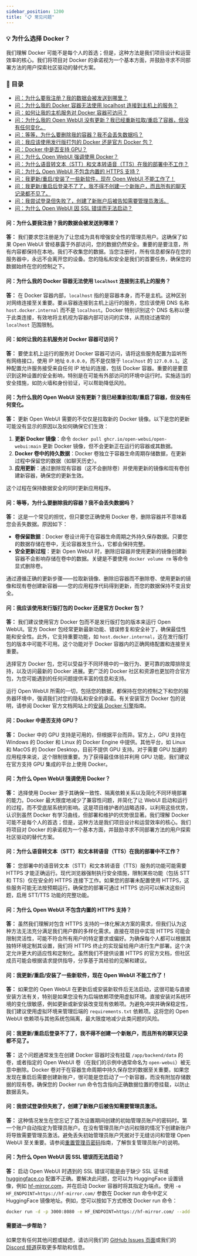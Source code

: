 ```yaml
---
sidebar_position: 1200
title: "📋 常见问题"
---
```



<TopBanners />

### 💡 为什么选择 Docker？
我们理解 Docker 可能不是每个人的首选；但是，这种方法是我们项目设计和运营效率的核心。我们将项目对 Docker 的承诺视为一个基本方面，并鼓励寻求不同部署方法的用户探索社区驱动的替代方案。

### 📜 目录

- [问：为什么要我注册？我的数据会被发送到哪里？](#q-why-am-i-asked-to-sign-up-where-are-my-data-being-sent-to)
- [问：为什么我的 Docker 容器无法使用 localhost 连接到主机上的服务？](#q-why-cant-my-docker-container-connect-to-services-on-the-host-using-localhost)
- [问：如何让我的主机服务对 Docker 容器可访问？](#q-how-do-i-make-my-hosts-services-accessible-to-docker-containers)
- [问：为什么我的 Open WebUI 没有更新？我已经重新拉取/重启了容器，但没有任何变化。](#q-why-isnt-my-open-webui-updating-ive-re-pulledrestarted-the-container-and-nothing-changed)
- [问：等等，为什么要删除我的容器？我不会丢失数据吗？](#q-wait-why-would-i-delete-my-container-wont-i-lose-my-data)
- [问：我应该使用发行版打包的 Docker 还是官方 Docker 包？](#q-should-i-use-the-distro-packaged-docker-or-the-official-docker-package)
- [问：Docker 中是否支持 GPU？](#q-is-gpu-support-available-in-docker)
- [问：为什么 Open WebUI 强调使用 Docker？](#q-why-does-open-webui-emphasize-the-use-of-docker)
- [问：为什么语音转文本（STT）和文本转语音（TTS）在我的部署中不工作？](#q-why-doesnt-speech-to-text-stt-and-text-to-speech-tts-work-in-my-deployment)
- [问：为什么 Open WebUI 不包含内置的 HTTPS 支持？](#q-why-doesnt-open-webui-include-built-in-https-support)
- [问：我更新/重启/安装了一些新软件，现在 Open WebUI 不能工作了！](#q-i-updatedrestartedinstalled-some-new-software-and-now-open-webui-isnt-working-anymore)
- [问：我更新/重启后登录不了了，我不得不创建一个新账户，而且所有的聊天记录都不见了。](#q-i-updatedrestarted-and-now-my-login-isnt-working-anymore-i-had-to-create-a-new-account-and-all-my-chats-are-gone)
- [问：我尝试登录但失败了，创建了新账户后被告知需要管理员激活。](#q-i-tried-to-login-and-couldnt-made-a-new-account-and-now-im-being-told-my-account-needs-to-be-activated-by-an-admin)
- [问：为什么 Open WebUI 因 SSL 错误而无法启动？](#q-why-cant-open-webui-start-with-an-ssl-error)

#### **问：为什么要我注册？我的数据会被发送到哪里？**

**答：** 我们要求您注册是为了让您成为具有增强安全性的管理员用户。这确保了如果 Open WebUI 曾经暴露于外部访问，您的数据仍然安全。重要的是要注意，所有内容都保持在本地。我们不收集您的数据。当您注册时，所有信息都保存在您的服务器中，永远不会离开您的设备。您的隐私和安全是我们的首要任务，确保您的数据始终在您的控制之下。

#### **问：为什么我的 Docker 容器无法使用 `localhost` 连接到主机上的服务？**

**答：** 在 Docker 容器内部，`localhost` 指的是容器本身，而不是主机。这种区别对网络连接至关重要。要从容器连接到主机上运行的服务，您应该使用 DNS 名称 `host.docker.internal` 而不是 `localhost`。Docker 特别识别这个 DNS 名称以便于此类连接，有效地将主机视为容器内部可访问的实体，从而绕过通常的 `localhost` 范围限制。

#### **问：如何让我的主机服务对 Docker 容器可访问？**

**答：** 要使主机上运行的服务对 Docker 容器可访问，请将这些服务配置为监听所有网络接口，使用 IP 地址 `0.0.0.0`，而不是仅限于 `localhost` 的 `127.0.0.1`。这种配置允许服务接受来自任何 IP 地址的连接，包括 Docker 容器。重要的是要意识到这种设置的安全影响，特别是在可能有外部访问的环境中运行时。实施适当的安全措施，如防火墙和身份验证，可以帮助降低风险。

#### **问：为什么我的 Open WebUI 没有更新？我已经重新拉取/重启了容器，但没有任何变化。**

**答：** 更新 Open WebUI 需要的不仅仅是拉取新的 Docker 镜像。以下是您的更新可能没有显示的原因以及如何确保它们生效：

1. **更新 Docker 镜像**：命令 `docker pull ghcr.io/open-webui/open-webui:main` 更新 Docker 镜像，但不会更新正在运行的容器或其数据。
2. **Docker 卷中的持久数据**：Docker 卷独立于容器生命周期存储数据，在更新过程中保留您的数据（如聊天历史）。
3. **应用更新**：通过删除现有容器（这不会删除卷）并使用更新的镜像和现有卷创建新容器，确保您的更新生效。

这个过程在保持数据安全的同时更新应用程序。

#### **问：等等，为什么要删除我的容器？我不会丢失数据吗？**

**答：** 这是一个常见的担忧，但只要您正确使用 Docker 卷，删除容器并不意味着您会丢失数据。原因如下：

- **卷保留数据**：Docker 卷设计用于在容器生命周期之外持久保存数据。只要您的数据存储在卷中，无论容器发生什么，它都会保持完整。
- **安全更新过程**：更新 Open WebUI 时，删除旧容器并使用更新的镜像创建新容器不会影响存储在卷中的数据。关键是不要使用 `docker volume rm` 等命令显式删除卷。

通过遵循正确的更新步骤——拉取新镜像、删除旧容器而不删除卷、使用更新的镜像和现有卷创建新容器——您的应用程序代码得到更新，而您的数据保持不变且安全。

#### **问：我应该使用发行版打包的 Docker 还是官方 Docker 包？**

**答：** 我们建议使用官方 Docker 包而不是发行版打包的版本来运行 Open WebUI。官方 Docker 包经常更新最新功能、错误修复和安全补丁，确保最佳性能和安全性。此外，它支持重要功能，如 `host.docker.internal`，这在发行版打包的版本中可能不可用。这个功能对于 Docker 容器内的正确网络配置和连接至关重要。

选择官方 Docker 包，您可以受益于不同环境中的一致行为、更可靠的故障排除支持，以及访问最新的 Docker 进展。更广泛的 Docker 社区和资源也更加符合官方包，为您可能遇到的任何问题提供丰富的信息和支持。

运行 Open WebUI 所需的一切，包括您的数据，都保持在您的控制之下和您的服务器环境中，强调我们对您的隐私和安全的承诺。有关安装官方 Docker 包的说明，请参阅 Docker 官方文档网站上的[安装 Docker 引擎](https://docs.docker.com/engine/install/)指南。

#### **问：Docker 中是否支持 GPU？**

**答：** Docker 中的 GPU 支持是可用的，但根据平台而异。官方上，GPU 支持在 Windows 的 Docker 和 Linux 的 Docker Engine 中提供。其他平台，如 Linux 和 MacOS 的 Docker Desktop，目前不提供 GPU 支持。对于需要 GPU 加速的应用程序来说，这个限制很重要。为了获得最佳体验并利用 GPU 功能，我们建议在官方支持 GPU 集成的平台上使用 Docker。

#### **问：为什么 Open WebUI 强调使用 Docker？**

**答：** 选择使用 Docker 源于其确保一致性、隔离依赖关系以及简化不同环境部署的能力。Docker 最大限度地减少了兼容性问题，并简化了让 WebUI 启动和运行的过程，而不受底层系统的影响。这是项目维护者的战略选择，以利用这些优势，认识到虽然 Docker 有学习曲线，但部署和维护的优势很显著。我们理解 Docker 可能不是每个人的首选；但是，这种方法是我们项目设计和运营效率的核心。我们将项目对 Docker 的承诺视为一个基本方面，并鼓励寻求不同部署方法的用户探索社区驱动的替代方案。

#### **问：为什么语音转文本（STT）和文本转语音（TTS）在我的部署中不工作？**

**答：** 您部署中的语音转文本（STT）和文本转语音（TTS）服务的功能可能需要 HTTPS 才能正确运行。现代浏览器强制执行安全措施，限制某些功能（包括 STT 和 TTS）仅在安全的 HTTPS 连接下工作。如果您的部署未配置使用 HTTPS，这些服务可能无法按预期运行。确保您的部署可通过 HTTPS 访问可以解决这些问题，启用 STT/TTS 功能的完整功能。

#### **问：为什么 Open WebUI 不包含内置的 HTTPS 支持？**

**答：** 虽然我们理解对包含 HTTPS 支持的一体化解决方案的需求，但我们认为这种方法无法充分满足我们用户群的多样化需求。直接在项目中实现 HTTPS 可能会限制灵活性，可能不符合所有用户的特定要求或偏好。为确保每个人都可以根据其独特环境定制其设置，我们将 HTTPS 终止的实现留给用户进行生产部署。这个决定允许更大的适应性和定制化。虽然我们不提供设置 HTTPS 的官方文档，但社区成员可能会根据请求提供指导，分享基于其经验的见解和建议。

#### **问：我更新/重启/安装了一些新软件，现在 Open WebUI 不能工作了！**

**答：** 如果您的 Open WebUI 在更新后或安装新软件后无法启动，这很可能与直接安装方法有关，特别是如果您没有为后端依赖项使用虚拟环境。直接安装对系统环境的变化很敏感，例如更新或新安装改变现有依赖项。为避免冲突并确保稳定性，我们建议使用虚拟环境来管理后端的 `requirements.txt` 依赖项。这将您的 Open WebUI 依赖项与其他系统包隔离，最大限度地减少此类问题的风险。

#### **问：我更新/重启后登录不了了，我不得不创建一个新账户，而且所有的聊天记录都不见了。**

**答：** 这个问题通常发生在创建 Docker 容器时没有挂载 `/app/backend/data` 的卷，或者指定的 Open WebUI 卷（在我们的示例中通常命名为 `open-webui`）被无意中删除。Docker 卷对于在容器生命周期中持久保存您的数据至关重要。如果您发现在重启后需要创建新账户，很可能是您启动了一个新容器，而没有附加存储数据的现有卷。确保您的 Docker run 命令包含指向正确数据位置的卷挂载，以防止数据丢失。

#### **问：我尝试登录但失败了，创建了新账户后被告知需要管理员激活。**

**答：** 这种情况发生在您忘记了首次设置期间创建的初始管理员账户的密码时。第一个账户自动指定为管理员账户。在没有管理员账户访问权限的情况下创建新账户将导致需要管理员激活。避免丢失初始管理员账户凭据对于无缝访问和管理 Open WebUI 至关重要。请参阅[重置管理员密码](troubleshooting/password-reset)指南，了解恢复管理员账户的说明。

#### **问：为什么 Open WebUI 因 SSL 错误而无法启动？**

**答：** 启动 Open WebUI 时遇到的 SSL 错误可能是由于缺少 SSL 证书或 [huggingface.co](https://huggingface.co/) 配置不正确。要解决此问题，您可以为 HuggingFace 设置镜像，例如 [hf-mirror.com](https://hf-mirror.com/)，并在启动 Docker 容器时将其指定为端点。使用 `-e HF_ENDPOINT=https://hf-mirror.com/` 参数在 Docker run 命令中定义 HuggingFace 镜像地址。例如，您可以按如下方式修改 Docker run 命令：

```bash
docker run -d -p 3000:8080 -e HF_ENDPOINT=https://hf-mirror.com/ --add-host=host.docker.internal:host-gateway -v open-webui:/app/backend/data --name open-webui --restart always ghcr.io/open-webui/open-webui:main
```

#### **需要进一步帮助？**

如果您有任何其他问题或疑虑，请访问我们的 [GitHub Issues 页面](https://github.com/open-webui/open-webui/issues)或我们的 [Discord 频道](https://discord.gg/5rJgQTnV4s)获取更多帮助和信息。
